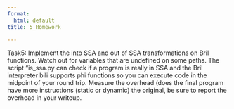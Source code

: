 ```yaml
---
format:
  html: default
title: 5_Homework

---
```


Task5: Implement the into SSA and out of SSA transformations on Bril functions. Watch
out for variables that are undefined on some paths. The script “is_ssa.py can check if a
program is really in SSA and the Bril interpreter bili supports phi functions so you can
execute code in the midpoint of your round trip. Measure the overhead (does the final
program have more instructions (static or dynamic) the original, be sure to report the
overhead in your writeup.